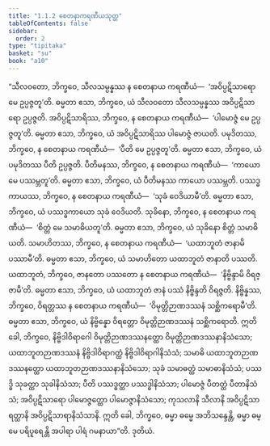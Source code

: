 ```yaml
---
title: "1.1.2 စေတနာကရဏီယသုတ္တ"
tableOfContents: false
sidebar:
  order: 2
type: "tipitaka"
basket: "su"
book: "a10"
---
```



<DynamicBreadcrumb />

<Division number="2" book="a10" e="ch" v="17" p="258">

<Paragraph number="14" book="a10">
“သီလဝတော, ဘိက္ခဝေ, သီလသမ္ပန္နဿ န စေတနာယ ကရဏီယံ—  ‘အဝိပ္ပဋိသာရော မေ ဥပ္ပဇ္ဇတူ’တိ. ဓမ္မတာ ဧသာ, ဘိက္ခဝေ, ယံ သီလဝတော သီလသမ္ပန္နဿ အဝိပ္ပဋိသာရော ဥပ္ပဇ္ဇတိ. အဝိပ္ပဋိသာရိဿ, ဘိက္ခဝေ, န စေတနာယ ကရဏီယံ—  ‘ပါမောဇ္ဇံ မေ ဥပ္ပဇ္ဇတူ’တိ. ဓမ္မတာ ဧသာ, ဘိက္ခဝေ, ယံ အဝိပ္ပဋိသာရိဿ ပါမောဇ္ဇံ ဇာယတိ. ပမုဒိတဿ, ဘိက္ခဝေ, န စေတနာယ ကရဏီယံ—  ‘ပီတိ မေ ဥပ္ပဇ္ဇတူ’တိ. ဓမ္မတာ ဧသာ, ဘိက္ခဝေ, ယံ ပမုဒိတဿ ပီတိ ဥပ္ပဇ္ဇတိ. ပီတိမနဿ, ဘိက္ခဝေ, န စေတနာယ ကရဏီယံ—  ‘ကာယော မေ ပဿမ္ဘတူ’တိ. ဓမ္မတာ ဧသာ, ဘိက္ခဝေ, ယံ ပီတိမနဿ ကာယော ပဿမ္ဘတိ. ပဿဒ္ဓကာယဿ, ဘိက္ခဝေ, န စေတနာယ ကရဏီယံ—  ‘သုခံ ဝေဒိယာမီ’တိ. ဓမ္မတာ ဧသာ, ဘိက္ခဝေ, ယံ ပဿဒ္ဓကာယော သုခံ ဝေဒိယတိ. သုခိနော, ဘိက္ခဝေ, န စေတနာယ ကရဏီယံ—  ‘စိတ္တံ မေ သမာဓိယတူ’တိ. ဓမ္မတာ ဧသာ, ဘိက္ခဝေ, ယံ သုခိနော စိတ္တံ သမာဓိယတိ. သမာဟိတဿ, ဘိက္ခဝေ, န စေတနာယ ကရဏီယံ—  ‘ယထာဘူတံ ဇာနာမိ ပဿာမီ’တိ. ဓမ္မတာ ဧသာ, ဘိက္ခဝေ, ယံ သမာဟိတော ယထာဘူတံ ဇာနာတိ ပဿတိ. ယထာဘူတံ, ဘိက္ခဝေ, ဇာနတော ပဿတော န စေတနာယ ကရဏီယံ—  ‘နိဗ္ဗိန္ဒာမိ ဝိရဇ္ဇာမီ’တိ. ဓမ္မတာ ဧသာ, ဘိက္ခဝေ, ယံ ယထာဘူတံ ဇာနံ ပဿံ နိဗ္ဗိန္ဒတိ ဝိရဇ္ဇတိ. နိဗ္ဗိန္နဿ, ဘိက္ခဝေ, ဝိရတ္တဿ န စေတနာယ ကရဏီယံ—  ‘ဝိမုတ္တိဉာဏဒဿနံ သစ္ဆိကရောမီ’တိ. ဓမ္မတာ ဧသာ, ဘိက္ခဝေ, ယံ နိဗ္ဗိန္နော ဝိရတ္တော ဝိမုတ္တိဉာဏဒဿနံ သစ္ဆိကရောတိ.
</Paragraph>

<Paragraph number="15" book="a10">
ဣတိ ခေါ, ဘိက္ခဝေ, နိဗ္ဗိဒါဝိရာဂေါ ဝိမုတ္တိဉာဏဒဿနတ္ထော ဝိမုတ္တိဉာဏဒဿနာနိသံသော; ယထာဘူတဉာဏဒဿနံ နိဗ္ဗိဒါဝိရာဂတ္ထံ နိဗ္ဗိဒါဝိရာဂါနိသံသံ; သမာဓိ ယထာဘူတဉာဏဒဿနတ္ထော ယထာဘူတဉာဏဒဿနာနိသံသော; သုခံ သမာဓတ္ထံ သမာဓာနိသံသံ; ပဿဒ္ဓိ သုခတ္ထာ သုခါနိသံသာ; ပီတိ ပဿဒ္ဓတ္ထာ ပဿဒ္ဓါနိသံသာ; ပါမောဇ္ဇံ ပီတတ္ထံ ပီတာနိသံသံ; အဝိပ္ပဋိသာရော ပါမောဇ္ဇတ္ထော ပါမောဇ္ဇာနိသံသော; ကုသလာနိ သီလာနိ အဝိပ္ပဋိသာရတ္ထာနိ အဝိပ္ပဋိသာရာနိသံသာနိ. ဣတိ ခေါ, ဘိက္ခဝေ, ဓမ္မာ ဓမ္မေ အဘိသန္ဒေန္တိ, ဓမ္မာ ဓမ္မေ ပရိပူရေန္တိ အပါရာ ပါရံ ဂမနာယာ”တိ.

</Paragraph>
</Division>

<Paragraph number="16" type="center" book="a10">
ဒုတိယံ.
</Paragraph>